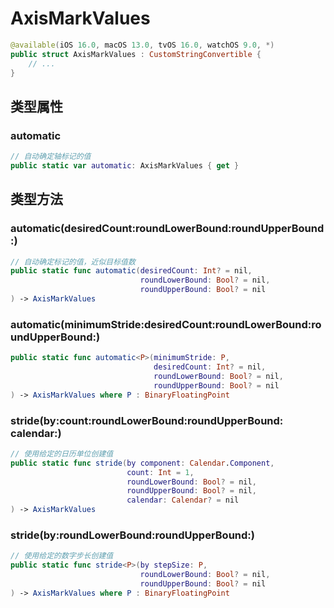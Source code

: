 # AxisMarkValues

<ToBePolishedAfterTranslation />

<OriginalSource
  title="AxisMarkValues"
  url="https://developer.apple.com/documentation/charts/axismarkvalues"
  summary="描述轴标记将呈现的值（每个值一个）"
/>

```swift
@available(iOS 16.0, macOS 13.0, tvOS 16.0, watchOS 9.0, *)
public struct AxisMarkValues : CustomStringConvertible {
    // ...
}
```

## 类型属性

### automatic

```swift
// 自动确定轴标记的值
public static var automatic: AxisMarkValues { get }
```

## 类型方法

### automatic(desiredCount:roundLowerBound:roundUpperBound:)

```swift
// 自动确定标记的值，近似目标值数
public static func automatic(desiredCount: Int? = nil,
                             roundLowerBound: Bool? = nil,
                             roundUpperBound: Bool? = nil
) -> AxisMarkValues
```

### automatic(minimumStride:desiredCount:roundLowerBound:roundUpperBound:)

```swift
public static func automatic<P>(minimumStride: P,
                                desiredCount: Int? = nil,
                                roundLowerBound: Bool? = nil,
                                roundUpperBound: Bool? = nil
) -> AxisMarkValues where P : BinaryFloatingPoint
```

### stride(by:count:roundLowerBound:roundUpperBound:<wbr/>calendar:)

```swift
// 使用给定的日历单位创建值
public static func stride(by component: Calendar.Component,
                          count: Int = 1,
                          roundLowerBound: Bool? = nil,
                          roundUpperBound: Bool? = nil,
                          calendar: Calendar? = nil
) -> AxisMarkValues
```

### stride(by:roundLowerBound:roundUpperBound:)

```swift
// 使用给定的数字步长创建值
public static func stride<P>(by stepSize: P,
                             roundLowerBound: Bool? = nil,
                             roundUpperBound: Bool? = nil
) -> AxisMarkValues where P : BinaryFloatingPoint
```
